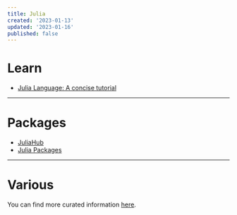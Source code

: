 ```yaml
---
title: Julia
created: '2023-01-13'
updated: '2023-01-16'
published: false
---
```


# Learn

-   [Julia Language: A concise tutorial](https://syl1.gitbook.io/julia-language-a-concise-tutorial/)

---

# Packages

-   [JuliaHub](https://juliahub.com/ui/Packages)
-   [Julia Packages](https://juliapackages.com/)

---

# Various

You can find more curated information [here](https://github.com/svaksha/Julia.jl).
